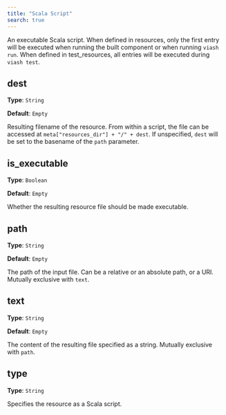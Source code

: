 ```yaml
---
title: "Scala Script"
search: true
---
```


An executable Scala script.
When defined in resources, only the first entry will be executed when running the built component or when running `viash run`.
When defined in test_resources, all entries will be executed during `viash test`.

## dest

**Type**: `String`

**Default**: `Empty`

Resulting filename of the resource. From within a script, the file can be accessed at `meta["resources_dir"] + "/" + dest`. If unspecified, `dest` will be set to the basename of the `path` parameter.

## is_executable

**Type**: `Boolean`

**Default**: `Empty`

Whether the resulting resource file should be made executable.

## path

**Type**: `String`

**Default**: `Empty`

The path of the input file. Can be a relative or an absolute path, or a URI. Mutually exclusive with `text`.

## text

**Type**: `String`

**Default**: `Empty`

The content of the resulting file specified as a string. Mutually exclusive with `path`.

## type

**Type**: `String`

Specifies the resource as a Scala script.
